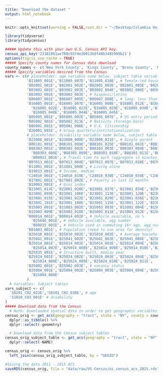 ```yaml
---
title: "Download the dataset "
output: html_notebook
---
```




```r
knitr::opts_knit$set(warning = FALSE,root.dir = "~/Desktop/Columbia University/Research/DASHI Project/nvi_asthma/nvi_asthma")
```

```r
library(tidyverse)
library(tidycensus)

```

```r
##### Update this with your own U.S. Census API key. 
census_api_key('23381961ae708c9374e30013b8f40b3485999b21') 
options(tigris_use_cache = TRUE)
##### Specify county names for Census data download
county_names <- c('New York County', 'Kings County', 'Bronx County', 'Richmond County', 'Queens County')
##### Specify variables desired from the Census
vars <- c(# placeholder: age variable name below, subject table variable
          'B11005_001E','B11005_007E','B11005_010E', # female-led households
          'B02001_001E','B02001_002E','B02001_003E','B02001_005E','B02001_004E','B02001_006E','B02001_007E','B02001_008E', # race (not currently included in NEVI)
          'B03002_001E','B03002_003E','B03002_004E','B03002_006E','B03002_005E','B03002_007E','B03002_008E','B03002_009E', # race, non-Hispanic (not currently included in NEVI)
          'B03003_001E','B03003_003E', # hispanic/latino
          'B06007_001E','B06007_005E','B06007_008E', # lang- less than very well
          'B16005_001E','B16005_007E','B16005_008E','B16005_012E','B16005_013E','B16005_017E','B16005_018E', # lang- not well/not at all
            'B16005_022E','B16005_023E','B16005_029E','B16005_030E','B16005_034E','B16005_035E','B16005_039E',
            'B16005_040E','B16005_044E','B16005_045E', 
          'B05005_001E','B05005_002E','B05005_007E', # US entry period
          'B05002_001E','B05002_013E', # Nativity (Foreign-born)
          'B05001_001E','B05001_006E', # U.S. Citizenship
          'B26001_001E', # Group quarters/institutionalization
          # placeholder: disability variable name below, subject table variable
          'B23008_001E','B23008_008E','B23008_021E', # Single parent
          'B08101_001E','B08101_009E','B08101_025E','B08101_041E','B08101_033E','B08101_049E', # Means of transportation to work
          'B08303_001E','B08303_002E','B08303_003E','B08303_004E','B08303_005E','B08303_006E','B08303_007E', # Travel time to work
            'B08303_008E','B08303_009E','B08303_010E','B08303_011E','B08303_012E','B08303_013E',
            'B08013_001E', # Travel time to work (aggregate in minutes)
          'B07013_001E','B07013_004E','B07013_007E','B07013_010E','B07013_013E','B07013_016E', # Geographic mobility in last year
          'B11001_001E','B11001_008E', # Living alone
          'B19013_001E', # Income, median
          'C24010_001E','C24010_019E','C24010_030E','C24010_034E','C24010_055E','C24010_066E','C24010_070E', # Occupation
          'B17001_001E','B17001_002E', # Poverty in last 12 months
          'B19083_001E', # Gini index
          'B23001_013E','B23001_020E','B23001_027E','B23001_034E','B23001_041E','B23001_048E','B23001_055E','B23001_062E','B23001_069E', # Unemployment
          'B23001_099E','B23001_106E','B23001_113E','B23001_120E','B23001_127E','B23001_134E','B23001_141E','B23001_148E','B23001_155E',
          'B23001_015E','B23001_022E','B23001_029E','B23001_036E','B23001_043E','B23001_050E','B23001_057E','B23001_064E','B23001_071E',
          'B23001_101E','B23001_108E','B23001_115E','B23001_122E','B23001_129E','B23001_136E','B23001_143E','B23001_150E','B23001_157E', 
          'B15003_001E','B15003_002E','B15003_003E','B15003_004E','B15003_005E','B15003_006E','B15003_007E','B15003_008E', # Education, less HS
          'B15003_009E','B15003_010E','B15003_011E','B15003_012E','B15003_013E','B15003_014E','B15003_015E','B15003_016E',
          'B08014_001E','B08014_002E', # Vehicle available, no %
            'B25046_001E', # Vehicle available, agg number
            'B08015_001E', # Vehicle used in commuting 16+ age, agg number
          'B01003_001E', # Population (need to use area for density)
          'B25010_001E','B25010_002E','B25010_003E', # Average household size
          'B25041_001E','B25041_002E','B25041_003E','B25041_004E','B25041_005E','B25041_006E','B25041_007E', # Bedrooms
          'B25014_001E','B25014_002E','B25014_003E','B25014_004E','B25014_005E','B25014_006E', # Occupants per room
            'B25014_007E','B25014_008E','B25014_009E','B25014_010E','B25014_011E','B25014_012E','B25014_013E',
          'B25035_001E', # Structure built, median year
          'B25024_001E','B25024_002E','B25024_003E','B25024_004E','B25024_005E','B25024_006E','B25024_007E', # Units in structure
            'B25024_008E','B25024_009E','B25024_010E','B25024_011E',
          'B25002_001E','B25002_003E', # vacancy status
          'B25004_001E','B25004_002E','B25004_003E','B25004_004E','B25004_005E','B25004_006E','B25004_007E', # Vacancy status
            'B25004_008E' 
          )
  # Variables: Subject tables
vars_subject <- c( 
  'S0101_C02_022E','S0101_C02_030E', # age
  'S1810_C03_001E' # disability
)
##### Download data from the Census
  # Note: Downloaded spatial data in order to get geographic variables (e.g. land area for population density)
census_orig <- get_acs(geography = "tract", state = "NY", county = county_names, variables = vars, year = 2015, survey = "acs5", output = "wide", geometry = TRUE, keep_geo_vars = TRUE) %>% 
  dplyr::as_tibble() %>% 
  dplyr::select(-geometry)


```

```r

  # Download data from the Census subject tables 
census_orig_subject_table <- get_acs(geography = "tract", state = "NY", county = county_names, variables = vars_subject, year = 2015, survey = "acs5", output = "wide") %>% 
  dplyr::select(-NAME)


```

```r
census_orig <- census_orig %>% 
  left_join(census_orig_subject_table, by = "GEOID")
```

```r
#Saving the data 2011 - 2015 ACS
saveRDS(census_orig, file = "data/raw/US Census/us_census_acs_2015.rds")

```